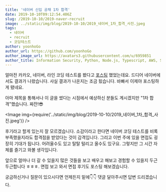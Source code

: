 ```yaml
---
title: '네이버 신입 공채 1차 합격'
date: 2019-10-10T09:12:54.406Z
slug: /2019-10-10/2019-naver-recruit
image: ../static/img/blog/2019-10-10/2019_네이버_1차_합격_사진.jpeg
tags:
  - 네이버
  - recruit
  - 코딩테스트
author: yoonhoGo
author_url: https://github.com/yoonhoGo
author_image_url: https://avatars3.githubusercontent.com/u/6959851
author_title: Information Security, Python, Node.js, Typescript, AWS, Serverless, Container(Docker, Kubernetes), GraphQL, OAuth2.0. @witherion
---
```



얼마전 카카오, 네이버, 라인 코딩 테스트를 봤다고 [포스팅](/blog/2019-09-27/test-recruit-2019) 했었는데요. 드디어 네이버에서도 결과가 나왔습니다. 사실 결과가 나온지는 조금 됬습니다. 바빠서 이제야 포스팅하게 됐네요.

<!--truncate-->

아마 제목을 통해서나 이 글을 썼다는 시점에서 예상하신 분들도 계시겠지만 "1차 합격"했습니다. 짜잔!😎

<Image
  img={require('../static/img/blog/2019-10-10/2019_네이버_1차_합격_사진.jpeg')}
/>

후기라고 할게 있는지 잘 모르겠습니다. 소감이라고 한다면 네이버 코딩 테스트를 비록 부족했을지라도 합격점을 받았다는 것이 감격입니다. 그리고 이번 주에 있을 면접도 굉장히 기대가 됩니다. 어려울수도 있고 탈탈 털리고 올수도 있구요. 그렇지만 그 시간 자체를 즐기고 와볼 생각입니다.

앞으로 얼마나 더 갈 수 있을지 많은 것들을 보고 배우고 해보고 경험할 수 있을지 두근두근합니다 ㅎㅎㅎ. 면접 보고 와서 면접 후기도 포스팅 해보겠습니다.

궁금하신거나 질문이 있으시다면 언제든지 밑에👇👇 댓글 달아주시면 답변 드리겠습니다.
